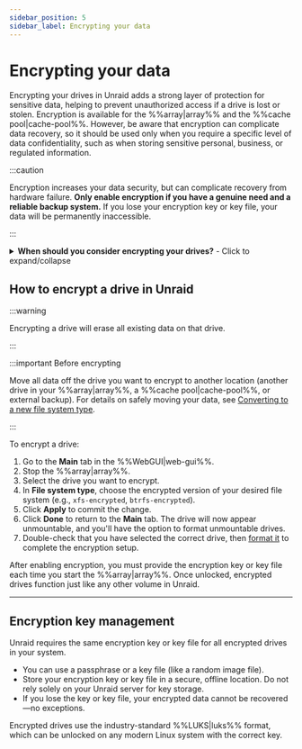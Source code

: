 ```yaml
---
sidebar_position: 5
sidebar_label: Encrypting your data
---
```


# Encrypting your data

Encrypting your drives in Unraid adds a strong layer of protection for sensitive data, helping to prevent unauthorized access if a drive is lost or stolen. Encryption is available for the %%array|array%% and the %%cache pool|cache-pool%%. However, be aware that encryption can complicate data recovery, so it should be used only when you require a specific level of data confidentiality, such as when storing sensitive personal, business, or regulated information.

:::caution

Encryption increases your data security, but can complicate recovery from hardware failure. **Only enable encryption if you have a genuine need and a reliable backup system.** If you lose your encryption key or key file, your data will be permanently inaccessible.

:::

<details>
  <summary><strong>When should you consider encrypting your drives?</strong> - Click to expand/collapse</summary>

  - You store confidential, regulated, or sensitive data on your Unraid server.
  - You are concerned about data theft if a drive is physically removed or stolen.
  - You need to comply with organizational or legal data protection requirements.

  If you use Unraid mainly for home media or non-sensitive files, encryption may not be necessary and can complicate troubleshooting and recovery.

</details>

## How to encrypt a drive in Unraid

:::warning

Encrypting a drive will erase all existing data on that drive.

:::

:::important Before encrypting

Move all data off the drive you want to encrypt to another location (another drive in your %%array|array%%, a %%cache pool|cache-pool%%, or external backup). For details on safely moving your data, see [Converting to a new file system type](../../using-unraid-to/manage-storage/file-systems.mdx#converting-to-a-new-file-system-type).

:::

To encrypt a drive:

1. Go to the **Main** tab in the %%WebGUI|web-gui%%.
2. Stop the %%array|array%%.
3. Select the drive you want to encrypt.
4. In **File system type**, choose the encrypted version of your desired file system (e.g., `xfs-encrypted`, `btrfs-encrypted`).
5. Click **Apply** to commit the change.
6. Click **Done** to return to the **Main** tab. The drive will now appear unmountable, and you'll have the option to format unmountable drives.
7. Double-check that you have selected the correct drive, then [format it](../../using-unraid-to/manage-storage/file-systems.mdx#creating-a-file-system-formatting) to complete the encryption setup.

After enabling encryption, you must provide the encryption key or key file each time you start the %%array|array%%. Once unlocked, encrypted drives function just like any other volume in Unraid.

---

## Encryption key management

Unraid requires the same encryption key or key file for all encrypted drives in your system.

- You can use a passphrase or a key file (like a random image file).
- Store your encryption key or key file in a secure, offline location. Do not rely solely on your Unraid server for key storage.
- If you lose the key or key file, your encrypted data cannot be recovered—no exceptions.

Encrypted drives use the industry-standard %%LUKS|luks%% format, which can be unlocked on any modern Linux system with the correct key.
